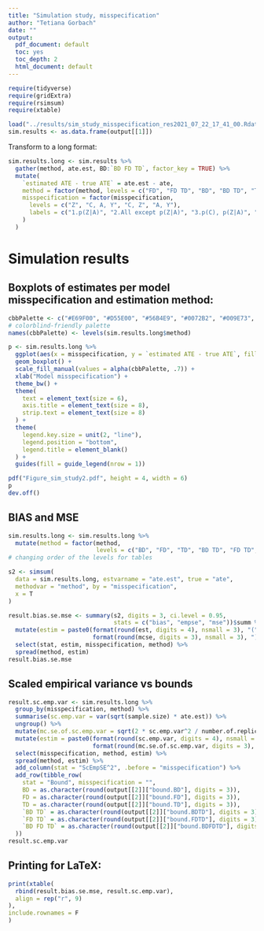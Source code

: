 ```yaml
---
title: "Simulation study, misspecification"
author: "Tetiana Gorbach"
date: ""
output:
  pdf_document: default
  toc: yes
  toc_depth: 2
  html_document: default
---
```


```r
require(tidyverse)
require(gridExtra)
require(rsimsum)
require(xtable)

```
\tableofcontents

```r
load("../results/sim_study_misspecification_res2021_07_22_17_41_00.Rdata")
sim.results <- as.data.frame(output[[1]])
```

Transform to a long format:

```r
sim.results.long <- sim.results %>%
  gather(method, ate.est, BD:`BD FD TD`, factor_key = TRUE) %>%
  mutate(
    `estimated ATE - true ATE` = ate.est - ate,
    method = factor(method, levels = c("FD", "FD TD", "BD", "BD TD", "TD", "BD FD TD")),
    misspecification = factor(misspecification,
      levels = c("Z", "C, A, Y", "C, Z", "A, Y"),
      labels = c("1.p(Z|A)", "2.All except p(Z|A)", "3.p(C), p(Z|A)", "4.p(A|C), E(Y|Z,C)")
    )
  )
```

# Simulation results

## Boxplots of estimates per model misspecification and estimation method:

```r
cbbPalette <- c("#E69F00", "#D55E00", "#56B4E9", "#0072B2", "#009E73", "#000000", "#FF0000FF") 
# colorblind-friendly palette
names(cbbPalette) <- levels(sim.results.long$method)

p <- sim.results.long %>%
  ggplot(aes(x = misspecification, y = `estimated ATE - true ATE`, fill = method)) +
  geom_boxplot() +
  scale_fill_manual(values = alpha(cbbPalette, .7)) +
  xlab("Model misspecification") +
  theme_bw() +
  theme(
    text = element_text(size = 6),
    axis.title = element_text(size = 8),
    strip.text = element_text(size = 8)
  ) +
  theme(
    legend.key.size = unit(2, "line"),
    legend.position = "bottom",
    legend.title = element_blank()
  ) +
  guides(fill = guide_legend(nrow = 1))

pdf("Figure_sim_study2.pdf", height = 4, width = 6)
p
dev.off()
```


## BIAS and MSE 
```r
sim.results.long <- sim.results.long %>%
  mutate(method = factor(method, 
                         levels = c("BD", "FD", "TD", "BD TD", "FD TD", "BD FD TD"))) 
# changing order of the levels for tables

s2 <- simsum(
  data = sim.results.long, estvarname = "ate.est", true = "ate", 
  methodvar = "method", by = "misspecification",
  x = T
)

result.bias.se.mse <- summary(s2, digits = 3, ci.level = 0.95, 
                              stats = c("bias", "empse", "mse"))$summ %>%
  mutate(estim = paste0(format(round(est, digits = 4), nsmall = 3), "(",
                        format(round(mcse, digits = 3), nsmall = 3), ")")) %>%
  select(stat, estim, misspecification, method) %>%
  spread(method, estim)
result.bias.se.mse
```

## Scaled empirical variance vs bounds

```r
result.sc.emp.var <- sim.results.long %>%
  group_by(misspecification, method) %>%
  summarise(sc.emp.var = var(sqrt(sample.size) * ate.est)) %>%
  ungroup() %>%
  mutate(mc.se.of.sc.emp.var = sqrt(2 * sc.emp.var^2 / number.of.replicates)) %>%
  mutate(estim = paste0(format(round(sc.emp.var, digits = 4), nsmall = 3), "(", 
                        format(round(mc.se.of.sc.emp.var, digits = 3), nsmall = 3), ")")) %>%
  select(misspecification, method, estim) %>%
  spread(method, estim) %>%
  add_column(stat = "ScEmpSE^2", .before = "misspecification") %>%
  add_row(tibble_row(
    stat = "Bound", misspecification = "",
    BD = as.character(round(output[[2]]["bound.BD"], digits = 3)),
    FD = as.character(round(output[[2]]["bound.FD"], digits = 3)),
    TD = as.character(round(output[[2]]["bound.TD"], digits = 3)),
    `BD TD` = as.character(round(output[[2]]["bound.BDTD"], digits = 3)),
    `FD TD` = as.character(round(output[[2]]["bound.FDTD"], digits = 3)),
    `BD FD TD` = as.character(round(output[[2]]["bound.BDFDTD"], digits = 3))
  ))
result.sc.emp.var
```

## Printing for LaTeX:
```r
print(xtable(
  rbind(result.bias.se.mse, result.sc.emp.var),
  align = rep("r", 9)
),
include.rownames = F
)
```



